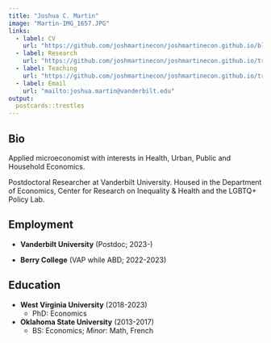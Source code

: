 ```yaml
---
title: "Joshua C. Martin"
image: "Martin-IMG_1657.JPG"
links:
  - label: CV
    url: "https://github.com/joshmartinecon/joshmartinecon.github.io/blob/main/cv/joshmartin_cv.pdf"
  - label: Research
    url: "https://github.com/joshmartinecon/joshmartinecon.github.io/tree/main/research"
  - label: Teaching
    url: "https://github.com/joshmartinecon/joshmartinecon.github.io/tree/main/syllabi"
  - label: Email
    url: "mailto:joshua.martin@vanderbilt.edu"
output:
  postcards::trestles
---
```

 
## Bio

Applied microeconomist with interests in Health, Urban, Public and Household Economics.

Postdoctoral Researcher at Vanderbilt University. Housed in the Department of Economics, Center for Research on Inequality & Health and the LGBTQ+ Policy Lab.

## Employment

* **Vanderbilt University** (Postdoc; 2023-)

* **Berry College** (VAP while ABD; 2022-2023)

## Education

* **West Virginia University** (2018-2023)
    * PhD: Economics

* **Oklahoma State University** (2013-2017)
    * BS: Economics; *Minor*: Math, French